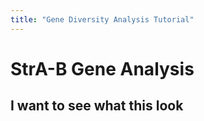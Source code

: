 ```yaml
---
title: "Gene Diversity Analysis Tutorial"
---
```


# StrA-B Gene Analysis
## I want to see what this look